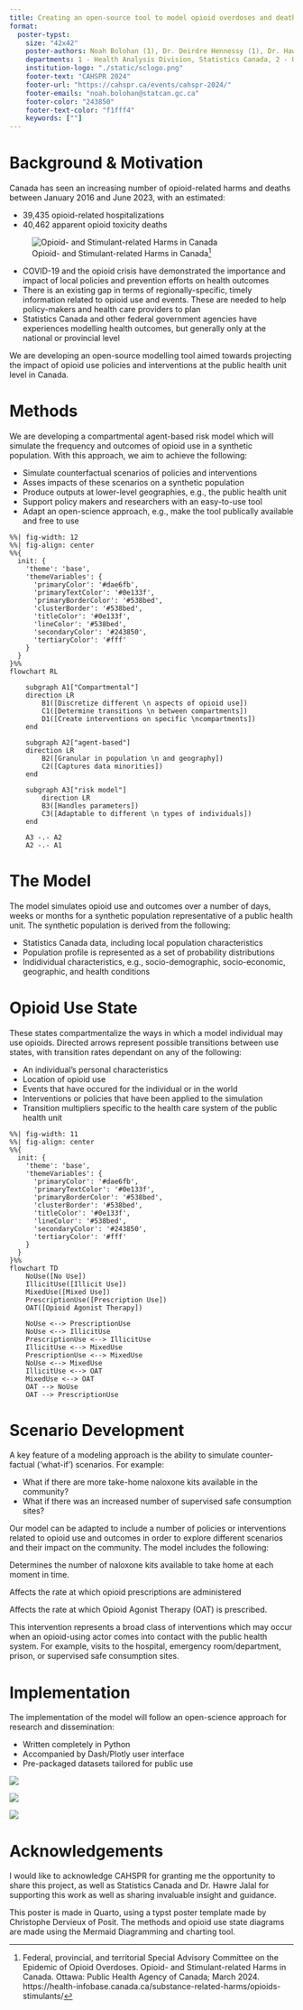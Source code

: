 ```yaml
---
title: Creating an open-source tool to model opioid overdoses and deaths
format:
  poster-typst: 
    size: "42x42"
    poster-authors: Noah Bolohan (1), Dr. Deirdre Hennessy (1), Dr. Hawre Jalal (2)
    departments: 1 - Health Analysis Division, Statistics Canada, 2 - University of Ottawa
    institution-logo: "./static/sclogo.png"
    footer-text: "CAHSPR 2024"
    footer-url: "https://cahspr.ca/events/cahspr-2024/"
    footer-emails: "noah.bolohan@statcan.gc.ca"
    footer-color: "243850"
    footer-text-color: "f1fff4"
    keywords: [""]
---
```


# Background & Motivation

Canada has seen an increasing number of opioid-related harms and deaths between January 2016 and June 2023, with an estimated:

+ 39,435 opioid-related hospitalizations
+ 40,462 apparent opioid toxicity deaths

![Opioid- and Stimulant-related Harms in Canada[^1]](./static/opioid_stimulants_dashboard.png)

+ COVID-19 and the opioid crisis have demonstrated the importance and impact of local policies and prevention efforts on health outcomes
+ There is an existing gap in terms of regionally-specific, timely information related to opioid use and events. These are needed to help policy-makers and health care providers to plan
+ Statistics Canada and other federal government agencies have experiences modelling health outcomes, but generally only at the national or provincial level

We are developing an open-source modelling tool aimed towards projecting the impact of opioid use policies and interventions at the public health unit level in Canada.

[^1]: Federal, provincial, and territorial Special Advisory Committee on the Epidemic of Opioid Overdoses. Opioid- and Stimulant-related Harms in Canada. Ottawa: Public Health Agency of Canada; March 2024. https://health-infobase.canada.ca/substance-related-harms/opioids-stimulants/

# Methods

We are developing a compartmental agent-based risk model which will simulate the frequency and outcomes of opioid use in a synthetic population. With this approach, we aim to achieve the following:

 + Simulate counterfactual scenarios of policies and interventions
 + Asses impacts of these scenarios on a synthetic population
 + Produce outputs at lower-level geographies, e.g., the public health unit
 + Support policy makers and researchers with an easy-to-use tool
 + Adapt an open-science approach, e.g., make the tool publically available and free to use

```mermaid
%%| fig-width: 12
%%| fig-align: center
%%{
  init: {
    'theme': 'base',
    'themeVariables': {
      'primaryColor': '#dae6fb',
      'primaryTextColor': '#0e133f',
      'primaryBorderColor': '#538bed',
      'clusterBorder': '#538bed',
      'titleColor': '#0e133f',
      'lineColor': '#538bed',
      'secondaryColor': '#243850',
      'tertiaryColor': '#fff'
    }
  }
}%%
flowchart RL
    
    subgraph A1["Compartmental"]
    direction LR
        B1([Discretize different \n aspects of opioid use])
        C1([Determine transitions \n between compartments])
        D1([Create interventions on specific \ncompartments])
    end
    
    subgraph A2["agent-based"]
    direction LR
        B2([Granular in population \n and geography])
        C2([Captures data minorities])
    end

    subgraph A3["risk model"]
        direction LR
        B3([Handles parameters])
        C3([Adaptable to different \n types of individuals])
    end

    A3 -.- A2
    A2 -.- A1
```

# The Model

The model simulates opioid use and outcomes over a number of days, weeks or months for a synthetic population representative of a public health unit. The synthetic population is derived from the following:

+ Statistics Canada data, including local population characteristics
+ Population profile is represented as a set of probability distributions
+ Indidividual characteristics, e.g.,  socio-demographic, socio-economic, geographic, and health conditions

# Opioid Use State

These states compartmentalize the ways in which a model individual may use opioids. Directed arrows represent possible transitions between use states, with transition rates dependant on any of the following:

+ An individual's personal characteristics
+ Location of opioid use
+ Events that have occured for the individual or in the world
+ Interventions or policies that have been applied to the simulation
+ Transition multipliers specific to the health care system of the public health unit
```mermaid
%%| fig-width: 11
%%| fig-align: center
%%{
  init: {
    'theme': 'base',
    'themeVariables': {
      'primaryColor': '#dae6fb',
      'primaryTextColor': '#0e133f',
      'primaryBorderColor': '#538bed',
      'clusterBorder': '#538bed',
      'titleColor': '#0e133f',
      'lineColor': '#538bed',
      'secondaryColor': '#243850',
      'tertiaryColor': '#fff'
    }
  }
}%%
flowchart TD
    NoUse([No Use])
    IllicitUse([Illicit Use])
    MixedUse([Mixed Use])
    PrescriptionUse([Prescription Use])
    OAT([Opioid Agonist Therapy])

    NoUse <--> PrescriptionUse
    NoUse <--> IllicitUse
    PrescriptionUse <--> IllicitUse
    IllicitUse <--> MixedUse
    PrescriptionUse <--> MixedUse
    NoUse <--> MixedUse
    IllicitUse <--> OAT
    MixedUse <--> OAT
    OAT --> NoUse
    OAT --> PrescriptionUse
```

```{=typst}
#box(height: 400pt,
 columns(2)[

= Locations

These states include the location in which the agent is currently using opioids:

+ Housing status
+ Hospital
+ Prison
+ Safe site
+ Other

= Events

Certain events may have an impact on opioid-related outcomes, on a personal or global level:

+ Supply contamination
+ Injuries
+ Social assistance cheques
+ Overdoses
]
)
```

# Scenario Development

A key feature of a modeling approach is the ability to simulate counter-factual ('what-if') scenarios. For example:

+ What if there are more take-home naloxone kits available in the community?
+ What if there was an increased number of supervised safe consumption sites?

Our model can be adapted to include a number of policies or interventions related to opioid use and outcomes in order to explore different scenarios and their impact on the community. The model includes the following:

:::{.callout-note title="Take-home naloxone kit availability"}

Determines the number of naloxone kits available to take home at each moment in time.
:::

:::{.callout-note title="Opioid prescription alteration"}

Affects the rate at which opioid prescriptions are administered
:::

:::{.callout-note title="OAT prescription alteration"}

Affects the rate at which Opioid Agonist Therapy (OAT) is prescribed.
:::

:::{.callout-note title="Point-of-contact interventions"}

This intervention represents a broad class of interventions which may occur when an opioid-using actor comes into contact with the public health system. For example, visits to the hospital, emergency room/department, prison, or supervised safe consumption sites.
:::

# Implementation

The implementation of the model will follow an open-science approach for research and dissemination:

+ Written completely in Python
+ Accompanied by Dash/Plotly user interface
+ Pre-packaged datasets tailored for public use

::: {layout="[[-1,1,3,1,-2]]"}
![](./static/python_logo.png)

![](./static/plotly_logo.png)

![](./static/github_logo.png)
:::

# Acknowledgements

I would like to acknowledge CAHSPR for granting me the opportunity to share this project, as well as Statistics Canada and Dr. Hawre Jalal for supporting this work as well as sharing invaluable insight and guidance.

```{=typst}
#v(30pt)
```

This poster is made in Quarto, using a typst poster template made by Christophe Dervieux of Posit. The methods and opioid use state diagrams are made using the Mermaid Diagramming and charting tool.